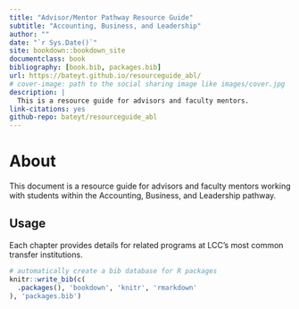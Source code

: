 ```yaml
--- 
title: "Advisor/Mentor Pathway Resource Guide"
subtitle: "Accounting, Business, and Leadership"
author: ""
date: "`r Sys.Date()`"
site: bookdown::bookdown_site
documentclass: book
bibliography: [book.bib, packages.bib]
url: https://bateyt.github.io/resourceguide_abl/
# cover-image: path to the social sharing image like images/cover.jpg
description: |
  This is a resource guide for advisors and faculty mentors.
link-citations: yes
github-repo: bateyt/resourceguide_abl
---
```


# About {-}

This document is a resource guide for advisors and faculty mentors working with students within the Accounting, Business, and Leadership pathway.

## Usage {-}

Each chapter provides details for related programs at LCC's most common transfer institutions.



```r
# automatically create a bib database for R packages
knitr::write_bib(c(
  .packages(), 'bookdown', 'knitr', 'rmarkdown'
), 'packages.bib')
```
